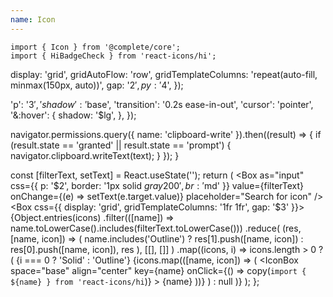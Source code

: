 ```yaml
---
name: Icon
---
```



<TableOfContents />

```tsx
import { Icon } from '@complete/core';
import { HiBadgeCheck } from 'react-icons/hi';
```


<Playground>
  <Icon as={HiBadgeCheck} size="xl" />
</Playground>

  display: 'grid',
  gridAutoFlow: 'row',
  gridTemplateColumns: 'repeat(auto-fill, minmax(150px, auto))',
  gap: '$2',
  py: '$4',
});

  'p': '$3',
  'shadow': '$base',
  'transition': '0.2s ease-in-out',
  'cursor': 'pointer',
  '&:hover': {
    shadow: '$lg',
  },
});

  navigator.permissions.query({ name: 'clipboard-write' }).then((result) => {
    if (result.state == 'granted' || result.state == 'prompt') {
      navigator.clipboard.writeText(text);
    }
  });
}

  const [filterText, setText] = React.useState('');
  return (
    <Stack space="md">
      <Box
        as="input"
        css={{ p: '$2', border: '1px solid $gray200', br: '$md' }}
        value={filterText}
        onChange={(e) => setText(e.target.value)}
        placeholder="Search for icon"
      />
      <Box css={{ display: 'grid', gridTemplateColumns: '1fr 1fr', gap: '$3' }}>
        {Object.entries(icons)
          .filter(([name]) => name.toLowerCase().includes(filterText.toLowerCase()))
          .reduce(
            (res, [name, icon]) => (
              name.includes('Outline') ? res[1].push([name, icon]) : res[0].push([name, icon]), res
            ),
            [[], []]
          )
          .map((icons, i) =>
            icons.length > 0 ? (
              <Box key={i}>
                <Text size="xl" as="h2">
                  {i === 0 ? 'Solid' : 'Outline'}
                </Text>
                <Grid>
                  {icons.map(([name, icon]) => (
                    <IconBox
                      space="base"
                      align="center"
                      key={name}
                      onClick={() => copy(`import { ${name} } from 'react-icons/hi`)}
                    >
                      <Icon as={icon} size="base" />
                      <Text size="xs">{name}</Text>
                    </IconBox>
                  ))}
                </Grid>
              </Box>
            ) : null
          )}
      </Box>
    </Stack>
  );
};

<IconsWithFilter />
